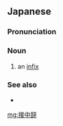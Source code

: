 ==Japanese==
{{wikipedia|lang=ja}}
{{ja-kanjitab|せつ|k1=せっ|ちゅう|じ|yomi=o}}

===Pronunciation===
{{ja-pron|acc=h|acc2=3|y=o|せっちゅうじ}}

===Noun===
{{ja-noun|せっちゅうじ}}

# {{lb|ja|linguistic morphology|sort=せっちゅうじ}} an [[infix]]

===See also===
* {{ja-l|接辞|せつじ|setsuji}}

[[mg:接中辞]]